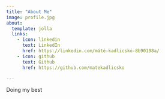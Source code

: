 ```yaml
---
title: "About Me"
image: profile.jpg
about:
  template: jolla
  links:
    - icon: linkedin
      text: LinkedIn
      href: https://linkedin.com/máté-kadlicskó-8b90198a/
    - icon: github
      text: Github
      href: https://github.com/matekadlicsko

---
```


Doing my best